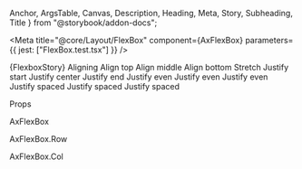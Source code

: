   Anchor,
  ArgsTable,
  Canvas,
  Description,
  Heading,
  Meta,
  Story,
  Subheading,
  Title
} from "@storybook/addon-docs";

<Meta
  title="@core/Layout/FlexBox"
  component={AxFlexBox}
  parameters={{ jest: ["FlexBox.test.tsx"] }}
/>

<Anchor storyId="core-layout-flexbox--flexbox">
  <Title>Flex Box</Title>
</Anchor>

<Description of={AxFlexBox} />

<Canvas>
  <Story name="Flexbox" parameters={{ layout: "padded" }}>
    {FlexboxStory}
  </Story>
</Canvas>

<Anchor storyId="core-layout-flexbox--aligning">
  <Heading>Aligning</Heading>
</Anchor>

<Canvas>
  <Story name="Aligning" parameters={{ layout: "padded" }}>
    <AxFlexBox className="ax-padding--y">
      <AxFlexBox.Row height="8rem" className="ax-bg--lightest">
        <AxFlexBox.Col span={3} className="ax-bg--light" padding="sm" align="top">
          Align top
        </AxFlexBox.Col>
        <AxFlexBox.Col span={3} className="ax-bg--light" padding="sm" align="middle">
          Align middle
        </AxFlexBox.Col>
        <AxFlexBox.Col span={3} className="ax-bg--light" padding="sm" align="bottom">
          Align bottom
        </AxFlexBox.Col>
        <AxFlexBox.Col span={3} className="ax-bg--light" padding="sm" align="stretch">
          Stretch
        </AxFlexBox.Col>
      </AxFlexBox.Row>
      <AxFlexBox.Row justify="start" className="ax-bg--base">
        <AxFlexBox.Col span={3} className="ax-bg--light" padding="sm">
          Justify start
        </AxFlexBox.Col>
      </AxFlexBox.Row>
      <AxFlexBox.Row justify="center" className="ax-bg--lightest">
        <AxFlexBox.Col span={3} className="ax-bg--light" padding="sm">
          Justify center
        </AxFlexBox.Col>
      </AxFlexBox.Row>
      <AxFlexBox.Row justify="end" className="ax-bg--base">
        <AxFlexBox.Col span={3} className="ax-bg--light" padding="sm">
          Justify end
        </AxFlexBox.Col>
      </AxFlexBox.Row>
      <AxFlexBox.Row justify="even" className="ax-bg--lightest">
        <AxFlexBox.Col span={3} className="ax-bg--light" padding="sm">
          Justify even
        </AxFlexBox.Col>
        <AxFlexBox.Col span={3} className="ax-bg--light" padding="sm">
          Justify even
        </AxFlexBox.Col>
        <AxFlexBox.Col span={3} className="ax-bg--light" padding="sm">
          Justify even
        </AxFlexBox.Col>
      </AxFlexBox.Row>
      <AxFlexBox.Row justify="spaced" className="ax-bg--base">
        <AxFlexBox.Col span={3} className="ax-bg--light" padding="sm">
          Justify spaced
        </AxFlexBox.Col>
        <AxFlexBox.Col span={3} className="ax-bg--light" padding="sm">
          Justify spaced
        </AxFlexBox.Col>
        <AxFlexBox.Col span={3} className="ax-bg--light" padding="sm">
          Justify spaced
        </AxFlexBox.Col>
      </AxFlexBox.Row>
    </AxFlexBox>
  </Story>
</Canvas>

<Heading>Props</Heading>

<Subheading>AxFlexBox</Subheading>

<ArgsTable of={AxFlexBox} sort="requiredFirst" />

<Subheading>AxFlexBox.Row</Subheading>

<ArgsTable of={AxFlexBox.Row} sort="requiredFirst" />

<Subheading>AxFlexBox.Col</Subheading>

<ArgsTable of={AxFlexBox.Col} sort="requiredFirst" />

